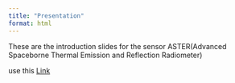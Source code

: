 ```yaml
---
title: "Presentation"
format: html
---
```


These are the introduction slides for the sensor ASTER(Advanced Spaceborne Thermal Emission and Reflection Radiometer)


use this [Link](https://lydia0930.github.io/CASA0023xaringan/w2-slides.html){.uri}
